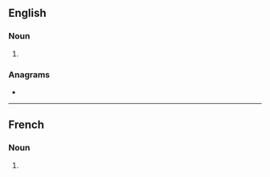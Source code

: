 ==English==

===Noun===
{{head|en|noun plural form}}

# {{plural of|gradation|lang=en}}

===Anagrams===
* {{anagrams|en|a=aadginorst|indagators}}

----

==French==

===Noun===
{{head|fr|noun plural form|g=f}}

# {{plural of|gradation|lang=fr}}